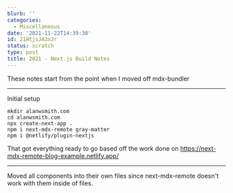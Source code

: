 ```yaml
---
blurb: ''
categories:
  - Miscellaneous
date: '2021-11-22T14:39:38'
id: 21HtjsJA3xJr
status: scratch
type: post
title: 2021 - Next.js Build Notes
---
```


These notes start from the point when I moved off mdx-bundler

---

Initial setup

```
mkdir alanwsmith.com
cd alanwsmith.com
npx create-next-app .
npm i next-mdx-remote gray-matter
npm i @netlify/plugin-nextjs
```

That got everything ready to go based off the work done on https://next-mdx-remote-blog-example.netlify.app/

---

Moved all components into their own files since next-mdx-remote doesn't work with them inside of files. 


